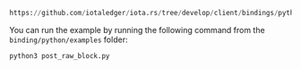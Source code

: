 ```python reference
https://github.com/iotaledger/iota.rs/tree/develop/client/bindings/python/examples/post_raw_block.py
```

You can run the example by running the following command from the `binding/python/examples` folder:

```bash
python3 post_raw_block.py
```